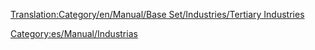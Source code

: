 [[Translation:Category/en/Manual/Base Set/Industries/Tertiary Industries]]


[[Category:es/Manual/Industrias]]